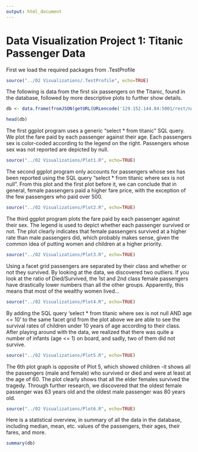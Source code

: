 ```yaml
---
output: html_document
---
```

Data Visualization Project 1: Titanic Passenger Data
===



First we load the required packages from .TestProfile
```r
source("../02 Visualizations/.TestProfile", echo=TRUE)
```

The following is data from the first six passengers on the Titanic, found in the database, followed by more descriptive plots to further show details.
```r
db <- data.frame(fromJSON(getURL(URLencode('129.152.144.84:5001/rest/native/?query="select * from titanic"'),httpheader=c(DB='jdbc:oracle:thin:@129.152.144.84:1521/PDBF15DV.usuniversi01134.oraclecloud.internal', USER='cs329e_ba7433', PASS='orcl_ba7433', MODE='native_mode', MODEL='model', returnDimensions = 'False', returnFor = 'JSON'), verbose = TRUE), ))

head(db)
```

The first ggplot program uses a generic "select * from titanic" SQL query. 
We plot the fare paid by each passenger against their age. 
Each passengers sex is color-coded according to the legend on the right.
Passengers whose sex was not reported are depicted by null.
```r
source("../02 Visualizations/Plot1.R", echo=TRUE)
```


The second ggplot program only accounts for passengers whose sex has been reported using the SQL query "select * from titanic where sex is not null". From this plot and the first plot before it, we can conclude that in general, female passengers paid a higher fare price, with the exception of the few passengers who paid over 500.
```r
source("../02 Visualizations/Plot2.R", echo=TRUE)
```


The third ggplot program plots the fare paid by each passenger against their sex. 
The legend is used to depict whether each passenger survived or not.
The plot clearly indicates that female passengers survived at a higher rate than male passengers did, which probably makes sense, given the common idea of putting women and children at a higher priority.
```r
source("../02 Visualizations/Plot3.R", echo=TRUE)
```

Using a facet grid passengers are separated by their class and whether or not they survived. By looking at the data, we discovered two outliers. If you look at the ratio of Died/Survived, the 1st and 2nd class female passengers have drastically lower numbers than all the other groups. Apparently, this means that most of the wealthy women lived...
```r
source("../02 Visualizations/Plot4.R", echo=TRUE)
```

By adding the SQL query 'select * from titanic where sex is not null AND age <= 10' to the same facet grid from the plot above we are able to see the survival rates of children under 10 years of age according to their class. After playing around with the data, we realized that there was quite a number of infants (age <= 1) on board, and sadly, two of them did not survive.
```r
source("../02 Visualizations/Plot5.R", echo=TRUE)
```

The 6th plot graph is opposite of Plot 5, which showed children -it shows all the passengers (male and female) who survived or died and were at least at the age of 60. The plot clearly shows that all the elder females survived the tragedy. Through further research, we discovered that the oldest female passenger was 63 years old and the oldest male passenger was 80 years old.
```r
source("../02 Visualizations/Plot6.R", echo=TRUE)
```

Here is a statistical overview, in summary of all the data in the database, including median, mean, etc. values of the passengers, their ages, their fares, and more.
```r
summary(db)
```